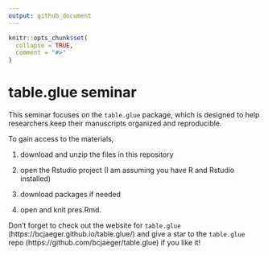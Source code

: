 ```yaml
---
output: github_document
---
```


<!-- README.md is generated from README.Rmd. Please edit that file -->

```r
knitr::opts_chunk$set(
  collapse = TRUE,
  comment = "#>"
)
```

# table.glue seminar

This seminar focuses on the `table.glue` package, which is designed to help researchers keep their manuscripts organized and reproducible. 

To gain access to the materials, 

1. download and unzip the files in this repository

1. open the Rstudio project (I am assuming you have R and Rstudio installed)

1. download packages if needed

1. open and knit pres.Rmd.

Don't forget to check out the website for `table.glue` (https://bcjaeger.github.io/table.glue/) and give a star to the `table.glue` repo (https://github.com/bcjaeger/table.glue) if you like it!
